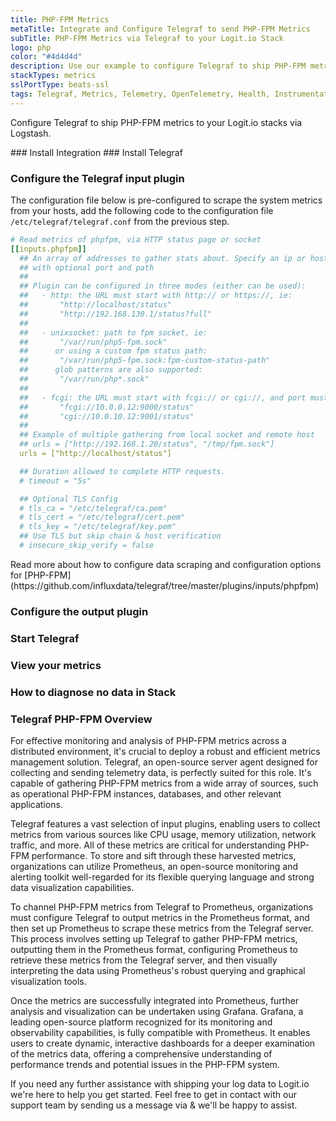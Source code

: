 ```yaml
---
title: PHP-FPM Metrics
metaTitle: Integrate and Configure Telegraf to send PHP-FPM Metrics
subTitle: PHP-FPM Metrics via Telegraf to your Logit.io Stack
logo: php
color: "#4d4d4d"
description: Use our example to configure Telegraf to ship PHP-FPM metrics to your Logit.io stacks. Configure Telegraf to send PHP-FPM metrics to Logstash or Elastic.
stackTypes: metrics
sslPortType: beats-ssl
tags: Telegraf, Metrics, Telemetry, OpenTelemetry, Health, Instrumentation, PHP-FPM, PHP, Monitoring, Web, Application Server, Php, Fpm
---
```


Configure Telegraf to ship PHP-FPM metrics to your Logit.io stacks via Logstash.

<Steps>
  ### Install Integration
  <InstallIntegration/>
  ### Install Telegraf

  <InstallTelegraf />

  ### Configure the Telegraf input plugin

  The configuration file below is pre-configured to scrape the system metrics from your hosts, add the following code to the configuration file `/etc/telegraf/telegraf.conf` from the previous step.

  ```yaml copy
  # Read metrics of phpfpm, via HTTP status page or socket
  [[inputs.phpfpm]]
    ## An array of addresses to gather stats about. Specify an ip or hostname
    ## with optional port and path
    ##
    ## Plugin can be configured in three modes (either can be used):
    ##   - http: the URL must start with http:// or https://, ie:
    ##       "http://localhost/status"
    ##       "http://192.168.130.1/status?full"
    ##
    ##   - unixsocket: path to fpm socket, ie:
    ##       "/var/run/php5-fpm.sock"
    ##      or using a custom fpm status path:
    ##       "/var/run/php5-fpm.sock:fpm-custom-status-path"
    ##      glob patterns are also supported:
    ##       "/var/run/php*.sock"
    ##
    ##   - fcgi: the URL must start with fcgi:// or cgi://, and port must be present, ie:
    ##       "fcgi://10.0.0.12:9000/status"
    ##       "cgi://10.0.10.12:9001/status"
    ##
    ## Example of multiple gathering from local socket and remote host
    ## urls = ["http://192.168.1.20/status", "/tmp/fpm.sock"]
    urls = ["http://localhost/status"]

    ## Duration allowed to complete HTTP requests.
    # timeout = "5s"

    ## Optional TLS Config
    # tls_ca = "/etc/telegraf/ca.pem"
    # tls_cert = "/etc/telegraf/cert.pem"
    # tls_key = "/etc/telegraf/key.pem"
    ## Use TLS but skip chain & host verification
    # insecure_skip_verify = false
  ```
  <Callout type="info">
    Read more about how to configure data scraping and configuration options for [PHP-FPM](https://github.com/influxdata/telegraf/tree/master/plugins/inputs/phpfpm)
  </Callout>

  ### Configure the output plugin

  <TelegrafOutputPlugin />

  ### Start Telegraf

  <StartTelegraf />

  ### View your metrics
  <LaunchStack source="PHP_FPM_Metrics_via_Telegraf" utmMedium="metrics" utmCampaign="telegraf-PHP-FPM-metrics" />

  ### How to diagnose no data in Stack

  <DiagnoseNoData />

</Steps>

### Telegraf PHP-FPM Overview

For effective monitoring and analysis of PHP-FPM metrics across a distributed environment, it's crucial to deploy 
a robust and efficient metrics management solution. Telegraf, an open-source server agent designed for collecting 
and sending telemetry data, is perfectly suited for this role. It's capable of gathering PHP-FPM metrics from a 
wide array of sources, such as operational PHP-FPM instances, databases, and other relevant applications.

Telegraf features a vast selection of input plugins, enabling users to collect metrics from various sources like 
CPU usage, memory utilization, network traffic, and more. All of these metrics are critical for understanding 
PHP-FPM performance. To store and sift through these harvested metrics, organizations can utilize Prometheus, 
an open-source monitoring and alerting toolkit well-regarded for its flexible querying language and 
strong data visualization capabilities.

To channel PHP-FPM metrics from Telegraf to Prometheus, organizations must configure Telegraf to output metrics 
in the Prometheus format, and then set up Prometheus to scrape these metrics from the Telegraf server. 
This process involves setting up Telegraf to gather PHP-FPM metrics, outputting them in the Prometheus 
format, configuring Prometheus to retrieve these metrics from the Telegraf server, and then visually 
interpreting the data using Prometheus's robust querying and graphical visualization tools.

Once the metrics are successfully integrated into Prometheus, further analysis and visualization can be 
undertaken using Grafana. Grafana, a leading open-source platform recognized for its monitoring and 
observability capabilities, is fully compatible with Prometheus. It enables users to create dynamic, 
interactive dashboards for a deeper examination of the metrics data, offering a comprehensive 
understanding of performance trends and potential issues in the PHP-FPM system.

If you need any further assistance with shipping your log data to Logit.io we're here to help you get started. 
Feel free to get in contact with our support team by sending us a message via <IntercomButton text="live chat" /> 
& we'll be happy to assist.